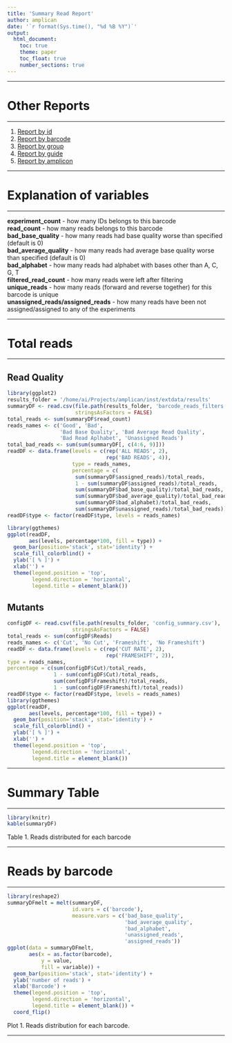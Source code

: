 ```yaml
---
title: 'Summary Read Report'
author: amplican
date: '`r format(Sys.time(), "%d %B %Y")`'
output:
  html_document:
    toc: true
    theme: paper
    toc_float: true
    number_sections: true
---
```


***

# Other Reports

***

1. [Report by id](/home/ai/Projects/amplican/inst/extdata/results/reports/report_id.html)
2. [Report by barcode](/home/ai/Projects/amplican/inst/extdata/results/reports/report_barcode.html)
3. [Report by group](/home/ai/Projects/amplican/inst/extdata/results/reports/report_group.html)
4. [Report by guide](/home/ai/Projects/amplican/inst/extdata/results/reports/report_guide.html)
5. [Report by amplicon](/home/ai/Projects/amplican/inst/extdata/results/reports/report_amplicon.html)

***

# Explanation of variables

***

**experiment_count** - how many IDs belongs to this barcode  
**read_count** - how many reads belongs to this barcode  
**bad_base_quality** - how many reads had base quality worse than specified (default is 0)  
**bad_average_quality** - how many reads had average base quality worse than specified (default is 0)  
**bad_alphabet** - how many reads had alphabet with bases other than A, C, G, T  
**filtered_read_count** - how many reads were left after filtering  
**unique_reads** - how many reads (forward and reverse together) for this barcode is unique  
**unassigned_reads/assigned_reads** - how many reads have been not assigned/assigned to any of the
           experiments  

***

# Total reads

***

## Read Quality

```r
library(ggplot2)
results_folder = '/home/ai/Projects/amplican/inst/extdata/results'
summaryDF <- read.csv(file.path(results_folder, 'barcode_reads_filters.csv'),
                      stringsAsFactors = FALSE)
total_reads <- sum(summaryDF$read_count)
reads_names <- c('Good', 'Bad',
                 'Bad Base Quality', 'Bad Average Read Quality',
                 'Bad Read Aplhabet', 'Unassigned Reads')
total_bad_reads <- sum(sum(summaryDF[, c(4:6, 9)]))
readDF <- data.frame(levels = c(rep('ALL READS', 2),
                                rep('BAD READS', 4)),
                     type = reads_names,
                     percentage = c(
                      sum(summaryDF$assigned_reads)/total_reads,
                      1 - sum(summaryDF$assigned_reads)/total_reads,
                      sum(summaryDF$bad_base_quality)/total_bad_reads,
                      sum(summaryDF$bad_average_quality)/total_bad_reads,
                      sum(summaryDF$bad_alphabet)/total_bad_reads,
                      sum(summaryDF$unassigned_reads)/total_bad_reads))
readDF$type <- factor(readDF$type, levels = reads_names)

library(ggthemes)
ggplot(readDF,
       aes(levels, percentage*100, fill = type)) +
  geom_bar(position='stack', stat='identity') +
  scale_fill_colorblind() +
  ylab('[ % ]') +
  xlab('') +
  theme(legend.position = 'top',
        legend.direction = 'horizontal',
        legend.title = element_blank())
```

## Mutants

```r
configDF <- read.csv(file.path(results_folder, 'config_summary.csv'),
                     stringsAsFactors = FALSE)
total_reads <- sum(configDF$Reads)
reads_names <- c('Cut', 'No Cut', 'Frameshift', 'No Frameshift')
readDF <- data.frame(levels = c(rep('CUT RATE', 2),
                                rep('FRAMESHIFT', 2)),
type = reads_names,
percentage = c(sum(configDF$Cut)/total_reads,
               1 - sum(configDF$Cut)/total_reads,
               sum(configDF$Frameshift)/total_reads,
               1 - sum(configDF$Frameshift)/total_reads))
readDF$type <- factor(readDF$type, levels = reads_names)
library(ggthemes)
ggplot(readDF,
       aes(levels, percentage*100, fill = type)) +
  geom_bar(position='stack', stat='identity') +
  scale_fill_colorblind() +
  ylab('[ % ]') +
  xlab('') +
  theme(legend.position = 'top',
        legend.direction = 'horizontal',
        legend.title = element_blank())
```

***

# Summary Table

***

```r
library(knitr)
kable(summaryDF)
```

Table 1. Reads distributed for each barcode

***

# Reads by barcode

***

```r
library(reshape2)
summaryDFmelt = melt(summaryDF,
                     id.vars = c('barcode'),
                     measure.vars = c('bad_base_quality',
                                      'bad_average_quality',
                                      'bad_alphabet',
                                      'unassigned_reads',
                                      'assigned_reads'))
ggplot(data = summaryDFmelt,
       aes(x = as.factor(barcode),
           y = value,
           fill = variable)) +
  geom_bar(position='stack', stat='identity') +
  ylab('number of reads') +
  xlab('Barcode') +
  theme(legend.position = 'top',
        legend.direction = 'horizontal',
        legend.title = element_blank()) +
  coord_flip()
```

Plot 1. Reads distribution for each barcode.

***

